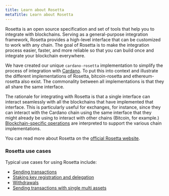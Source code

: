 ---
title: Learn about Rosetta
metaTitle: Learn about Rosetta
---

Rosetta is an open source specification and set of tools that help you to integrate with blockchains. Serving as a general-purpose integration framework, Rosetta provides a high-level interface that can be customized to work with any chain. The goal of Rosetta is to make the integration process easier, faster, and more reliable so that you can build once and integrate your blockchain everywhere.

We have created our unique `cardano-rosetta` implementation to simplify the process of integration with [Cardano](https://cardano.org/). To put this into context and illustrate the different implementations of Rosetta, bitcoin-rosetta and ethereum-rosetta also exist. The commonality between all implementations is that they all share the same interface.

The rationale for integrating with Rosetta is that a single interface can interact seamlessly with all the blockchains that have implemented that interface. This is particularly useful for exchanges, for instance, since they can interact with the Cardano chain using the same interface that they might already be using to interact with other chains (Bitcoin, for example.) [Blockchain-specific operations](https://www.rosetta-api.org/docs/1.4.4/models/Operation.html) are interpreted to support the various chain implementations. 

You can read more about Rosetta on the [official Rosetta website](https://www.rosetta-api.org/).

### Rosetta use cases
Typical use cases for using Rosetta include:
- [Sending transactions](https://github.com/input-output-hk/cardano-rosetta/tree/master/examples#transaction-sending)
- [Staking key registration and delegation](https://github.com/input-output-hk/cardano-rosetta/tree/master/examples#staking-key-registration-and-delegation)
- [Withdrawals](https://github.com/input-output-hk/cardano-rosetta/tree/master/examples#withdrawals)
- [Sending transactions with single multi assets](https://github.com/input-output-hk/cardano-rosetta/tree/master/examples#sending-transactions-with-single-multi-assets)

